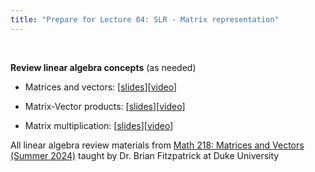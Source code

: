```yaml
---
title: "Prepare for Lecture 04: SLR - Matrix representation"
---
```


<br>

**Review linear algebra concepts** (as needed)

-   Matrices and vectors: \[[slides](https://gitlab.oit.duke.edu/bdf10/218-lessons/-/raw/master/matvec/matvec.pdf)\]\[[video](https://youtu.be/3uNbT8X7zGo)\]

-   Matrix-Vector products: \[[slides](https://gitlab.oit.duke.edu/bdf10/218-lessons/-/raw/master/lincomb/lincomb.pdf)\]\[[video](https://youtu.be/-095IM1GU5U)\]

-   Matrix multiplication: \[[slides](https://gitlab.oit.duke.edu/bdf10/218-lessons/-/raw/master/matmult/matmult.pdf)\]\[[video](https://youtu.be/4_3z7DE4580)\]

::: callout-note
All linear algebra review materials from [Math 218: Matrices and Vectors (Summer 2024)](https://bfitz.xyz/teaching/218su24t2/) taught by Dr. Brian Fitzpatrick at Duke University
:::
